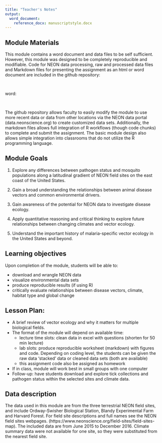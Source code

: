 ```yaml
---
title: "Teacher's Notes"
output:
  word_document:
    reference_docx: manuscriptstyle.docx
---
```


## Module Materials

This module contains a word document and data files to be self sufficient. However, this module was designed to be completely reproducible and modifiable. Code for NEON data processing, raw and processed data files and Markdown files for presenting the assignment as an html or word document are included in the github repository:

\

word:

\

The github repository allows faculty to easily modify the module to use more recent data or data from other locations via the NEON data portal (data.neonscience.org) to create customized data sets. Additionally, the markdown files allows full integration of R workflows (though code chunks) to complete and submit the assignment. The basic module design also allows simple integration into classrooms that do not utilize the R programming language.  


## Module Goals

1) Explore any differences between pathogen status and mosquito populations along a latitudinal gradient of NEON field sites on the east coast of the United States.
\

2) Gain a broad understanding the relationships between animal disease vectors and common environmental drivers.
\

3) Gain awareness of the potential for NEON data to investigate disease ecology.
\

4) Apply quantitative reasoning and critical thinking to explore future relationships between changing climates and vector ecology.
\

5) Understand the important history of malaria-specific vector ecology in the United States and beyond.

## Learning objectives

Upon completion of the module, students will be able to:

* download and wrangle NEON data
* visualize environmental data sets
* produce reproducible results (if using R)
* critically evaluate relationships between disease vectors, climate, habitat type and global change

## Lesson Plan:
* A brief review of vector ecology and why it matters for multiple biological fields.  
* The format of the module will depend on available time:
    + lecture time slots: clean data in excel with questions (shorten for 50 min lecture)
    + lab slots: produce reproducible worksheet (markdown) with figures and code. Depending on coding level, the students can be given the raw data 'stacked' data or cleaned data sets (both are available)
    + this assignment code also be assigned as homework
* If in class, module will work best in small groups with one computer
* Follow-up: have students download and explore tick collections and pathogen status within the selected sites and climate data.

## Data description
The data used in this module are from the three terrestrial NEON field sites, and include Ordway-Swisher Biological Station, Blandy Experimental Farm and Harvard Forest. For field site descriptions and full names see the NEON field sites webpages.
(https://www.neonscience.org/field-sites/field-sites-map). The included data are from June 2015 to December 2016. Climate summary data were not available for one site, so they were substituted from the nearest field site.

